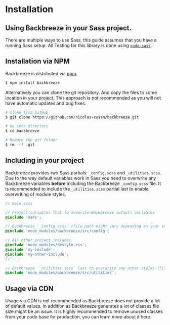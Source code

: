 
<SEO title="Installation" />

# Installation

## Using Backbreeze in your Sass project.

There are multiple ways to use Sass, this guide assumes that you have a running Sass setup. All Testing for this library is done using [`node-sass`](https://github.com/sass/node-sass).

## Installation via NPM

Backbreeze is distributed via [npm](https://www.npmjs.com/).

```bash
$ npm install backbreeze
```

Alternatively you can clone the git repository. And copy the files to some location in your project. This approach is not recommended as you will not have automatic updates and bug fixes.

```bash
# Clone from GitHub
$ git clone https://github.com/nicolas-cusan/backbreeze.git

# Go into directory
$ cd backbreeze

# Remove the git folder
$ rm -rf .git
```

## Including in your project

Backbreeze provides two Sass partials: `_config.scss` and `_utilities.scss`. Due to the way default variables work in Sass you need to overwrite any Backbreeze variables **before** including the Backbreeze `_config.scss` file. It is recommended to include the `_utilities.scss` partial last to enable overwriting of module styles.

```scss
// main.scss

// Project variables that to ovewrite Backbreeze default variables
@include 'vars';

// Bachbreeze `_config.scss` (file path might vary depending on your setup)
@include 'node_modules/backbreeze/src/config';

// All other project includes
@include 'node_modules/destyle.css';
@include 'my-include';
@include 'my-other-include';
// ....

// Backbreeze `_utilities.scss` last to overwrite any other styles (file path might vary depending on your setup)
@include 'node_modules/backbreeze/src/utilities';
```

## Usage via CDN

Usage via CDN is not recommended as Backbreeze does not provide a lot of default values. In addition as Backbreeze generates a lot of classes file size might be an issue. It is highly recommended to remove unused classes from your code base for production, you can learn more about it here.
